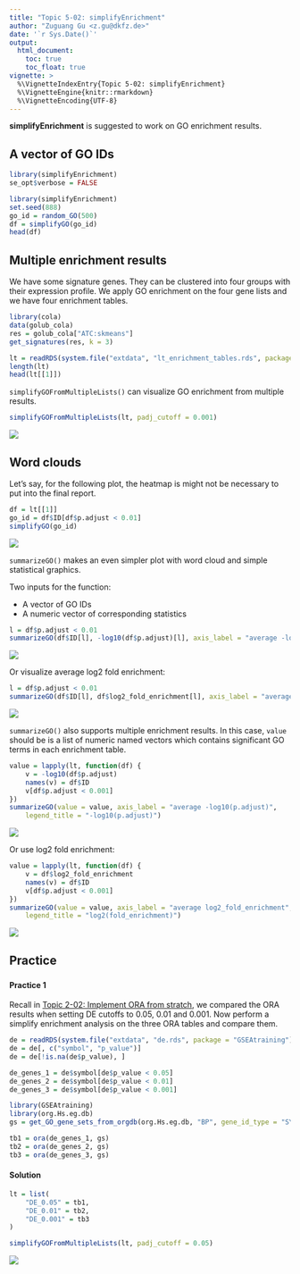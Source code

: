 ```yaml
---
title: "Topic 5-02: simplifyEnrichment"
author: "Zuguang Gu <z.gu@dkfz.de>"
date: '`r Sys.Date()`'
output:
  html_document:
    toc: true
    toc_float: true
vignette: >
  %\VignetteIndexEntry{Topic 5-02: simplifyEnrichment}
  %\VignetteEngine{knitr::rmarkdown}
  %\VignetteEncoding{UTF-8}
---
```



**simplifyEnrichment** is suggested to work on GO enrichment results.

## A vector of GO IDs

```r
library(simplifyEnrichment)
se_opt$verbose = FALSE
```

```r
library(simplifyEnrichment)
set.seed(888)
go_id = random_GO(500)
df = simplifyGO(go_id)
head(df)
```

## Multiple enrichment results

We have some signature genes. They can be clustered into four groups with
their expression profile. We apply GO enrichment on the four gene lists and we have
four enrichment tables.

```r
library(cola)
data(golub_cola) 
res = golub_cola["ATC:skmeans"]
get_signatures(res, k = 3)
```

```r
lt = readRDS(system.file("extdata", "lt_enrichment_tables.rds", package = "GSEAtraining"))
length(lt)
head(lt[[1]])
```

`simplifyGOFromMultipleLists()` can visualize GO enrichment from multiple results.

```r
simplifyGOFromMultipleLists(lt, padj_cutoff = 0.001)
```

<img src="topic5_02_figure_2.png" />

## Word clouds

Let's say, for the following plot, the heatmap is might not be necessary to put into the final report.

```r
df = lt[[1]]
go_id = df$ID[df$p.adjust < 0.01]
simplifyGO(go_id)
```

<img src="topic5_02_figure_3.png" />


`summarizeGO()` makes an even simpler plot with word cloud and simple statistical graphics.

Two inputs for the function:

- A vector of GO IDs
- A numeric vector of corresponding statistics

```r
l = df$p.adjust < 0.01
summarizeGO(df$ID[l], -log10(df$p.adjust)[l], axis_label = "average -log10(p.adjust)")
```

<img src="topic5_02_figure_4.png" />


Or visualize average log2 fold enrichment:

```r
l = df$p.adjust < 0.01
summarizeGO(df$ID[l], df$log2_fold_enrichment[l], axis_label = "average log2(fold enrichment)")
```

<img src="topic5_02_figure_5.png" />


`summarizeGO()` also supports multiple enrichment results. In this case, `value` should be 
 is a list of numeric named vectors which contains significant GO terms in each enrichment table.

```r
value = lapply(lt, function(df) {
    v = -log10(df$p.adjust)
    names(v) = df$ID
    v[df$p.adjust < 0.001]
})
summarizeGO(value = value, axis_label = "average -log10(p.adjust)", 
    legend_title = "-log10(p.adjust)")
```

<img src="topic5_02_figure_6.png" />


Or use log2 fold enrichment:

```r
value = lapply(lt, function(df) {
    v = df$log2_fold_enrichment
    names(v) = df$ID
    v[df$p.adjust < 0.001]
})
summarizeGO(value = value, axis_label = "average log2_fold_enrichment", 
    legend_title = "log2(fold_enrichment)")
```

<img src="topic5_02_figure_7.png" />



## Practice 

### {.tabset}

#### Practice 1

Recall in [Topic 2-02: Implement ORA from stratch](topic2_02_implement_ora.html), we compared
the ORA results when setting DE cutoffs to 0.05, 0.01 and 0.001. Now perform a simplify enrichment
analysis on the three ORA tables and compare them.

```r
de = readRDS(system.file("extdata", "de.rds", package = "GSEAtraining"))
de = de[, c("symbol", "p_value")]
de = de[!is.na(de$p_value), ]

de_genes_1 = de$symbol[de$p_value < 0.05]
de_genes_2 = de$symbol[de$p_value < 0.01]
de_genes_3 = de$symbol[de$p_value < 0.001]

library(GSEAtraining)
library(org.Hs.eg.db)
gs = get_GO_gene_sets_from_orgdb(org.Hs.eg.db, "BP", gene_id_type = "SYMBOL")

tb1 = ora(de_genes_1, gs)
tb2 = ora(de_genes_2, gs)
tb3 = ora(de_genes_3, gs)
```


#### Solution

```r
lt = list(
    "DE_0.05" = tb1,
    "DE_0.01" = tb2,
    "DE_0.001" = tb3
)

simplifyGOFromMultipleLists(lt, padj_cutoff = 0.05)
```


<img src="topic5_02_figure_solution.png" />
